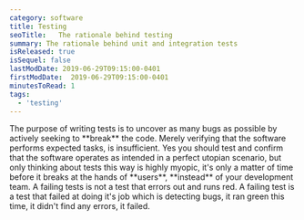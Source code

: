 ```yaml
---
category: software
title: Testing
seoTitle:   The rationale behind testing
summary: The rationale behind unit and integration tests
isReleased: true
isSequel: false
lastModDate: 2019-06-29T09:15:00-0401
firstModDate:  2019-06-29T09:15:00-0401
minutesToRead: 1
tags:
  - 'testing'
---
```


<C>
The purpose of writing tests is to uncover as many bugs as possible by actively seeking to **break** the code. Merely verifying that the software performs expected tasks, is insufficient. Yes you should  test and confirm that the software operates as intended in a perfect utopian scenario, but only thinking about tests this way is highly myopic, it's only a matter of time before it breaks at the hands of **users**, **instead** of your development team.
</C>

<C>
 A failing tests is not a test that errors out and runs red. A failing test is a test that failed at doing it's job which is detecting bugs, it ran green this time, it didn't find any errors, it failed.
 </C>


